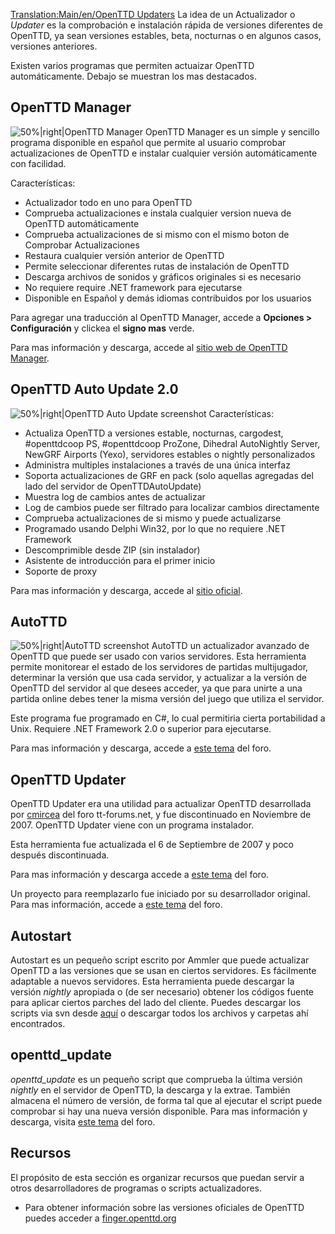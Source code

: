 [[Translation:Main/en/OpenTTD Updaters]]
{{en/-}}La idea de un Actualizador o ''Updater'' es la comprobación e instalación rápida de versiones diferentes de OpenTTD, ya sean versiones estables, beta, nocturnas o en algunos casos, versiones anteriores.

Existen varios programas que permiten actuaizar OpenTTD automáticamente. Debajo se muestran los mas destacados.

== OpenTTD Manager ==
[[File:es/Openttd manager 103.png|thumb|alt=OpenTTD Manager|50%|right|OpenTTD Manager]]
OpenTTD Manager es un simple y sencillo programa disponible en español que permite al usuario comprobar actualizaciones de OpenTTD e instalar cualquier versión automáticamente con facilidad.

Características:
* Actualizador todo en uno para OpenTTD
* Comprueba actualizaciones e instala cualquier version nueva de OpenTTD automáticamente
* Comprueba actualizaciones de si mismo con el mismo boton de Comprobar Actualizaciones
* Restaura cualquier versión anterior de OpenTTD
* Permite seleccionar diferentes rutas de instalación de OpenTTD
* Descarga archivos de sonidos y gráficos originales si es necesario
* No requiere require .NET framework para ejecutarse
* Disponible en Español y demás idiomas contribuidos por los usuarios

Para agregar una traducción al OpenTTD Manager, accede a '''Opciones > Configuración''' y clickea el '''signo mas''' verde.

Para mas información y descarga, accede al [http://www.andreszsogon.com/openttd-manager/ sitio web de OpenTTD Manager].

== OpenTTD Auto Update 2.0 ==
[[File:en/Ottd auto update 20a1.png|thumb|alt=OpenTTD Auto Update|50%|right|OpenTTD Auto Update screenshot]] 
Características:
* Actualiza OpenTTD a versiones estable, nocturnas, cargodest, #openttdcoop PS, #openttdcoop ProZone, Dihedral AutoNightly Server, NewGRF Airports (Yexo), servidores estables o nightly personalizados
* Administra multiples instalaciones a través de una única interfaz
* Soporta actualizaciones de GRF en pack (solo aquellas agregadas del lado del servidor de OpenTTDAutoUpdate)
* Muestra log de cambios antes de actualizar
* Log de cambios puede ser filtrado para localizar cambios directamente
* Comprueba actualizaciones de si mismo y puede actualizarse
* Programado usando Delphi Win32, por lo que no requiere .NET Framework
* Descomprimible desde ZIP (sin instalador)
* Asistente de introducción para el primer inicio
* Soporte de proxy

Para mas información y descarga, accede al [http://users.tt-forums.net/ottdau/ sitio oficial].

== AutoTTD ==
[[File:en/Autottd.png|thumb|alt=AutoTTD|50%|right|AutoTTD screenshot]] 
AutoTTD un actualizador avanzado de OpenTTD que puede ser usado con varios servidores. Esta herramienta permite monitorear el estado de los servidores de partidas multijugador, determinar la versión que usa cada servidor, y actualizar a la versión de OpenTTD del servidor al que desees acceder, ya que para unirte a una partida online debes tener la misma versión del juego que utiliza el servidor.

Este programa fue programado en C#, lo cual permitiria cierta portabilidad a Unix. Requiere .NET Framework 2.0 o superior para ejecutarse.

Para mas información y descarga, accede a [http://www.tt-forums.net/viewtopic.php?f=29&t=43252 este tema] del foro.

== OpenTTD Updater ==
OpenTTD Updater era una utilidad para actualizar OpenTTD desarrollada por [http://www.tt-forums.net/ucp.php?i=pm&mode=compose&action=quotepost&p=608777 cmircea] del foro tt-forums.net, y fue discontinuado en Noviembre de 2007.
OpenTTD Updater viene con un programa instalador. 

Esta herramienta fue actualizada el 6 de Septiembre de 2007 y poco después discontinuada.

Para mas información y descarga accede a [http://www.tt-forums.net/viewtopic.php?p=608777 este tema] del foro.

Un proyecto para reemplazarlo fue iniciado por su desarrollador original. Para mas información, accede a [http://www.tt-forums.net/viewtopic.php?p=809662#p809662 este tema] del foro.

== Autostart ==
Autostart es un pequeño script escrito por Ammler que puede actualizar OpenTTD a las versiones que se usan en ciertos servidores. Es fácilmente adaptable a nuevos servidores. Esta herramienta puede descargar la versión ''nightly'' apropiada o (de ser necesario) obtener los códigos fuente para aplicar ciertos parches del lado del cliente. Puedes descargar los scripts via svn desde [http://svn.openttdcoop.org/tools/autostart aquí] o descargar todos los archivos y carpetas ahí encontrados.

== openttd_update ==
''openttd_update'' es un pequeño script que comprueba la última versión ''nightly'' en el servidor de OpenTTD, la descarga y la extrae. También almacena el número de versión, de forma tal que al ejecutar el script puede comprobar si hay una nueva versión disponible.
Para mas información y descarga, visita [http://www.tt-forums.net/viewtopic.php?f=29&t=49672 este tema] del foro.

== Recursos ==
El propósito de esta sección es organizar recursos que puedan servir a otros desarrolladores de programas o scripts actualizadores.

* Para obtener información sobre las versiones oficiales de OpenTTD puedes acceder a [http://finger.openttd.org finger.openttd.org]